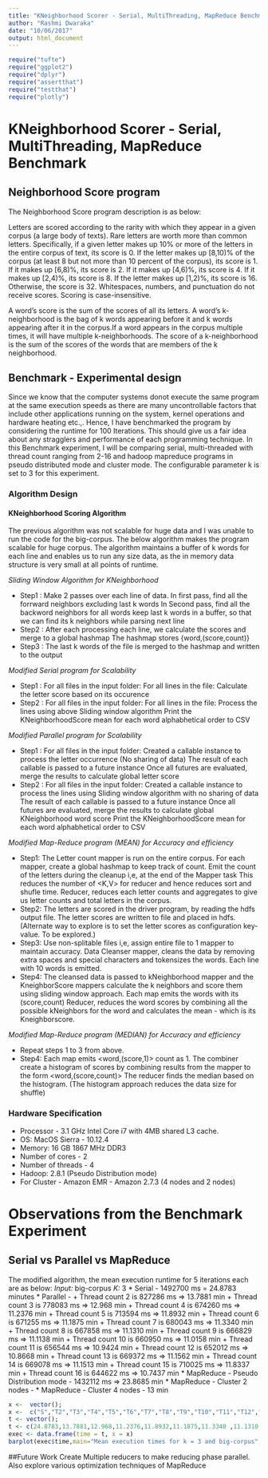 ```yaml
---
title: "KNeighborhood Scorer - Serial, MultiThreading, MapReduce Benchmark"
author: "Rashmi Dwaraka"
date: "10/06/2017"
output: html_document
---
```

  
```r
require("tufte")
require("ggplot2")
require("dplyr")
require("assertthat")
require("testthat")
require("plotly")
```

\newpage

# KNeighborhood Scorer - Serial, MultiThreading, MapReduce Benchmark

## Neighborhood Score program

The Neighborhood Score program description is as below:

Letters are scored according to the rarity with which they appear in a given corpus (a large body of texts). Rare letters are worth more than common letters. Specifically, if a given letter makes up 10% or more of the letters in the entire corpus of text, its score is 0. If the letter makes up [8,10)% of the corpus (at least 8 but not more than 10 percent of the corpus), its score is 1. If it makes up [6,8)%, its score is 2. If it makes up [4,6)%, its score is 4. If it makes up [2,4)%, its score is 8. If the letter makes up [1,2)%, its score is 16. Otherwise, the score is 32. Whitespaces, numbers, and punctuation do not receive scores. Scoring is case-insensitive.

A word’s score is the sum of the scores of all its letters. A word’s k-neighborhood is the bag of k words appearing before it and k words appearing after it in the corpus.If a word appears in the corpus multiple times, it will have multiple k-neighborhoods. The score of a k-neighborhood is the sum of the scores of the words that are members of the k neighborhood.

## Benchmark - Experimental design

Since we know that the computer systems donot execute the same program at the same execution speeds as there are many uncontrollable factors that include other applications running on the system, kernel operations and hardware heating etc.,. Hence, I have benchmarked the program by considering the runtime for 100 Iterations. This should give us a fair idea about any stragglers and performance of each programming technique. 
In this Benchmark experiment, I will be comparing serial, multi-threaded with thread count ranging from 2-16 and hadoop mapreduce programs in pseudo distributed mode and cluster mode. The configurable parameter k is set to 3 for this experiment.

### Algorithm Design


#### KNeighborhood Scoring Algorithm

The previous algorithm was not scalable for huge data and I was unable to run the code for the big-corpus.
The below algorithm makes the program scalable for huge corpus. The algorithm maintains a buffer of k words
for each line and enables us to run any size data, as the in memory data structure is very small at all points
of runtime.

*Sliding Window Algorithm for KNeighborhood*

* Step1 : Make 2 passes over each line of data.
          In first pass, find all the forrward neighbors excluding last k words
          In Second pass, find all the backword neighbors for all words
          keep last k words in a buffer, so that we can find its k neighbors while parsing next line
* Step2 : After each processing each line, we calculate the scores and merge to a global hashmap 
          The hashmap stores {word,(score,count)}
* Step3 : The last k words of the file is merged to the hashmap and written to the output

*Modified Serial program for Scalability*

* Step1 : For all files in the input folder:
          For all lines in the file:
          Calculate the letter score based on its occurence
* Step2 : For all files in the input folder:
          For all lines in the file:
            Process the lines using above Sliding window algorithm
          Print the KNeighborhoodScore mean for each word alphabhetical order to CSV

*Modified Parallel program for Scalability*

* Step1 : For all files in the input folder:
          Created a callable instance to process the letter occurrence (No sharing of data)
          The result of each callable is passed to a future instance
          Once all futures are evaluated, merge the results to calculate global letter score
* Step2 : For all files in the input folder:
          Created a callable instance to process the lines using Sliding window algorithm with no sharing of data
          The result of each callable is passed to a future instance
          Once all futures are evaluated, merge the results to calculate global KNeighborhood word score
          Print the KNeighborhoodScore mean for each word alphabhetical order to CSV
        
*Modified Map-Reduce program (MEAN) for Accuracy and efficiency*

* Step1: The Letter count mapper is run on the entire corpus.
         For each mapper, create a global hashmap to keep track of count.
         Emit the count of the letters during the cleanup i,e, at the end of the Mapper task
         This reduces the number of <K,V> for reducer and hence reduces sort and shufle time.
         Reducer, reduces each letter counts and aggregates to give us letter counts and 
         total letters in the corpus.
* Step2: The letters are scored in the driver program, by reading the hdfs output file.
         The letter scores are written to file and placed in hdfs.
         (Alternate way to explore is to set the letter scores as configuration key-value.
          To be explored.)
* Step3: Use non-splitable files i,e, assign entire file to 1 mapper to maintain accuracy.
         Data Cleanser mapper, cleans the data by removing extra spaces and special characters
         and tokensizes the words. Each line with 10 words is emitted.
* Step4: The cleansed data is passed to kNeighborhood mapper and the KneighborScore mappers calculate
         the k neighbors and score them using sliding window approach.
         Each map emits the words with its (score,count)
         Reducer, reduces the word scores by combining all the possible kNeighbors for the 
         word and calculates the mean - which is its Kneighborscore.
         
*Modified Map-Reduce program (MEDIAN) for Accuracy and efficiency*

* Repeat steps 1 to 3 from above.
* Step4: Each map emits <word,(score,1)> count as 1.
         The combiner create a histogram of scores by combining results from the mapper
         to the form <word,(score,count)>
         The reducer finds the median based on the histogram. 
         (The histogram approach reduces the data size for shuffle)


### Hardware Specification
  
* Processor - 3.1 GHz Intel Core i7 with 4MB shared L3 cache.
* OS: MacOS Sierra - 10.12.4
* Memory: 16 GB 1867 MHz DDR3
* Number of cores - 2
* Number of threads - 4
* Hadoop: 2.8.1 (Pseudo Distribution mode)
* For Cluster - Amazon EMR - Amazon 2.7.3 (4 nodes and 2 nodes)


# Observations from the Benchmark Experiment


## Serial vs Parallel vs MapReduce 

The modified algorithm, the mean execution runtime for 5 iterations each are as below:
*Input:* big-corpus
*K:* 3
*   Serial - 1492700 ms = 24.8783 minutes
*   Parallel -
    +   Thread count 2 is 827286 ms => 13.7881 min
    +   Thread count 3 is 778083 ms => 12.968 min
    +   Thread count 4 is 674260 ms => 11.2376 min
    +   Thread count 5 is 713594 ms => 11.8932 min
    +   Thread count 6 is 671255 ms => 11.1875 min
    +   Thread count 7 is 680043 ms => 11.3340 min
    +   Thread count 8 is 667858 ms => 11.1310 min
    +   Thread count 9 is 666829 ms => 11.1138 min
    +   Thread count 10 is 660950 ms => 11.0158 min
    +   Thread count 11 is 656544 ms => 10.9424 min
    +   Thread count 12 is 652012 ms => 10.8668 min
    +   Thread count 13 is 669372 ms =>  11.1562 min
    +   Thread count 14 is 669078 ms =>  11.1513 min
    +   Thread count 15 is 710025 ms => 11.8337 min
    +   Thread count 16 is 644622 ms => 10.7437 min
*   MapReduce - Pseudo Distribution mode - 1432112 ms => 23.8685 min
*   MapReduce - Cluster 2 nodes - 
*   MapReduce - Cluster 4 nodes - 13 min


```r

x <-  vector();
x <-  c("S","T2","T3","T4","T5","T6","T7","T8","T9","T10","T11","T12","T13","T14","T15","T16","MR-PD","MR_4N","MR_2N")
t <- vector();
t <- c(24.8783,13.7881,12.968,11.2376,11.8932,11.1875,11.3340 ,11.1310 ,11.1138,11.0158 ,10.9424,10.8668 ,11.1562,11.1513 ,11.8337,10.7437, 23.8685 ,36,13)
exec <- data.frame(time = t, x = x)
barplot(exec$time,main="Mean execution times for k = 3 and big-corpus",xlab="program",ylab="time(min)",names.arg=x)

```
  


##Future Work
Create Multiple reducers to make reducing phase parallel. Also explore various optimization techniques of MapReduce